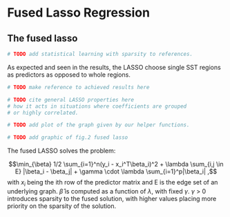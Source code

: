 # Fused Lasso Regression

## The fused lasso

```r
# TODO add statistical learning with sparsity to references.
```

As expected and seen in the results, the LASSO choose single
SST regions as predictors as opposed to whole regions.

```r
# TODO make reference to achieved results here
```

```r
# TODO cite general LASSO properties here
# how it acts in situations where coefficients are grouped
# or highly correlated.
```

```r
# TODO add plot of the graph given by our helper functions.
```

```r
# TODO add graphic of fig.2 fused lasso
```

The fused LASSO solves the problem:

$$\min_{\beta} 1/2 \sum_{i=1}^n(y_i - x_i^T\beta_i)^2 + \lambda \sum_{i,j \in E} |\beta_i - \beta_j| + \gamma \cdot \lambda \sum_{i=1}^p|\beta_i|  ,$$
with $x_i$ being the ith row of the predictor matrix and 
E is the edge set of an underlying graph.
$\hat{\beta}$ is computed as a function of $\lambda$, with fixed $\gamma$. $\gamma$ > 0 introduces sparsity to the fused solution, with higher values placing more priority on the sparsity of the solution. 


